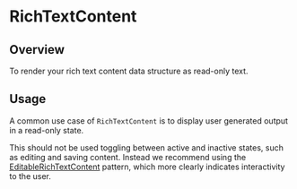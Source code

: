 
<Meta of={RichTextContentStories} />

# RichTextContent

<ResourceLinks
  sourceCode="https://github.com/cultureamp/kaizen-design-system/tree/main/packages/components/src/RichTextEditor/RichTextContent"
  className="!mb-8"
/>

<KAIOInstallation exportNames="RichTextContent" />

## Overview

To render your rich text content data structure as read-only text.

<Canvas of={RichTextContentStories.Playground} />
<Controls of={RichTextContentStories.Playground} />


## Usage

A common use case of `RichTextContent` is to display user generated output in a read-only state.

<Canvas of={RichTextContentStories.ReadOnly} />

This should not be used toggling between active and inactive states, such as editing and saving content. Instead we recommend using the [EditableRichTextContent](/docs/components-richtexteditor-editablerichtextcontent--docs) pattern, which more clearly indicates interactivity to the user.

